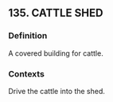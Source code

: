 ## 135. CATTLE SHED
### Definition
A covered building for cattle.

### Contexts
Drive the cattle into the shed.

